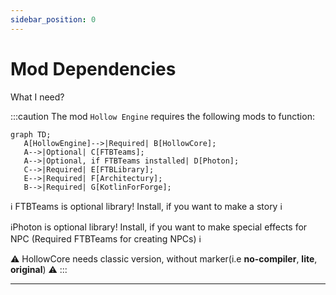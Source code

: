 ```yaml
---
sidebar_position: 0
---
```


# Mod Dependencies

What I need?

:::caution The mod `Hollow Engine` requires the following mods to function:
```mermaid 
graph TD;
   A[HollowEngine]-->|Required| B[HollowCore];
   A-->|Optional| C[FTBTeams];
   A-->|Optional, if FTBTeams installed| D[Photon];
   C-->|Required| E[FTBLibrary];
   E-->|Required| F[Architectury];
   B-->|Required| G[KotlinForForge];
```
ℹ️ FTBTeams is optional library! Install, if you want to make a story ℹ️

ℹ️Photon is optional library! Install, if you want to make special effects for NPC (Required FTBTeams for creating NPCs) ℹ️

⚠️ HollowCore needs classic version, without marker(i.e **no-compiler**, **lite**, **original**) ⚠️
:::

---
